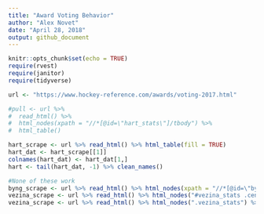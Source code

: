 ```yaml
---
title: "Award Voting Behavior"
author: "Alex Novet"
date: "April 28, 2018"
output: github_document
---
```


```r
knitr::opts_chunk$set(echo = TRUE)
require(rvest)
require(janitor)
require(tidyverse)
```


```r

url <- "https://www.hockey-reference.com/awards/voting-2017.html"

#pull <- url %>% 
#  read_html() %>%
#  html_nodes(xpath = "//*[@id=\"hart_stats\"]/tbody") %>%
#  html_table()

hart_scrape <- url %>% read_html() %>% html_table(fill = TRUE)
hart_dat <- hart_scrape[[1]]
colnames(hart_dat) <- hart_dat[1,] 
hart <- tail(hart_dat, -1) %>% clean_names()

#None of these work
byng_scrape <- url %>% read_html() %>% html_nodes(xpath = "//*[@id=\"byng_stats\"]") %>% html_table(fill = TRUE)
vezina_scrape <- url %>% read_html() %>% html_nodes("#vezina_stats .center , #vezina_stats .left , #vezina_stats .right") %>% html_table(fill = TRUE)
vezina_scrape <- url %>% read_html() %>% html_nodes(".vezina_stats") %>% html_nodes(".left") %>% html_table(fill = TRUE)

```